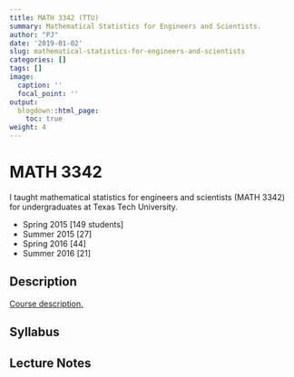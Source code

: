 ```yaml
---
title: MATH 3342 (TTU)
summary: Mathematical Statistics for Engineers and Scientists.
author: "PJ"
date: '2019-01-02'
slug: mathematical-statistics-for-engineers-and-scientists
categories: []
tags: []
image:
  caption: ''
  focal_point: ''
output:
  blogdown::html_page:
    toc: true
weight: 4
---
```


# MATH 3342

I taught mathematical statistics for engineers and scientists (MATH 3342) for undergraduates at Texas Tech University.

  - Spring 2015 [149 students]
  - Summer 2015 [27]
  - Spring 2016 [44]
  - Summer 2016 [21] 

## Description

[Course description.](https://catalog.ttu.edu/preview_course_nopop.php?catoid=2&coid=9611)

##  Syllabus

##  Lecture Notes
